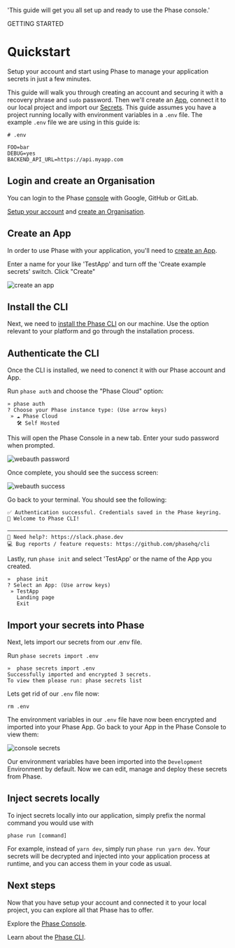 
  'This guide will get you all set up and ready to use the Phase console.'

<Tag variant="small">GETTING STARTED</Tag>

# Quickstart

Setup your account and start using Phase to manage your application secrets in just a few minutes.

This guide will walk you through creating an account and securing it with a recovery phrase and `sudo` password. Then we'll create an [App](/console/apps), connect it to our local project and import our [Secrets](/console/secrets).
This guide assumes you have a project running locally with environment variables in a `.env` file.
The example `.env` file we are using in this guide is:

```
# .env

FOO=bar
DEBUG=yes
BACKEND_API_URL=https://api.myapp.com
```

## Login and create an Organisation

You can login to the Phase <a href="https://console.phase.dev" target="_blank">console</a> with Google, GitHub or GitLab.

[Setup your account](/console/users#account-keys-and-setup) and [create an Organisation](/console/organisation#create-an-organisation).

## Create an App

In order to use Phase with your application, you'll need to [create an App](/console/apps#create-an-app).

Enter a name for your like 'TestApp' and turn off the 'Create example secrets' switch. Click "Create"

![create an app](/assets/images/console/quickstart/quickstart-create-app.png)

## Install the CLI

Next, we need to [install the Phase CLI](/cli/install) on our machine. Use the option relevant to your platform and go through the installation process.

## Authenticate the CLI

Once the CLI is installed, we need to conenct it with our Phase account and App.

Run `phase auth` and choose the "Phase Cloud" option:

```
» phase auth
? Choose your Phase instance type: (Use arrow keys)
 » ☁️ Phase Cloud
   🛠️ Self Hosted
```

This will open the Phase Console in a new tab. Enter your sudo password when prompted.

![webauth password](/assets/images/console/quickstart/webauth-password.png)

Once complete, you should see the success screen:

![webauth success](/assets/images/console/quickstart/webauth-success.png)

Go back to your terminal. You should see the following:

```
✅ Authentication successful. Credentials saved in the Phase keyring.
🎉 Welcome to Phase CLI!

─────────────────────────────────────────────────────────────────────────────────────────────────────────────────────────────
🙋 Need help?: https://slack.phase.dev
💻 Bug reports / feature requests: https://github.com/phasehq/cli
```

Lastly, run `phase init` and select 'TestApp' or the name of the App you created.

```
»  phase init
? Select an App: (Use arrow keys)
 » TestApp
   Landing page
   Exit
```

## Import your secrets into Phase

Next, lets import our secrets from our .env file.

Run `phase secrets import .env`

```
»  phase secrets import .env
Successfully imported and encrypted 3 secrets.
To view them please run: phase secrets list

```

Lets get rid of our `.env` file now:

```
rm .env
```

The environment variables in our `.env` file have now been encrypted and imported into your Phase App. Go back to your App in the Phase Console to view them:

![console secrets](/assets/images/console/quickstart/quickstart-console-secrets.png)

Our environment variables have been imported into the `Development` Environment by default. Now we can edit, manage and deploy these secrets from Phase.

## Inject secrets locally

To inject secrets locally into our application, simply prefix the normal command you would use with 

```
phase run [command]
```

For example, instead of `yarn dev`, simply run `phase run yarn dev`. Your secrets will be decrypted and injected into your application process at runtime, and you can access them in your code as usual.

## Next steps

Now that you have setup your account and connected it to your local project, you can explore all that Phase has to offer.

Explore the [Phase Console](/console).

Learn about the [Phase CLI](/cli/commands).
